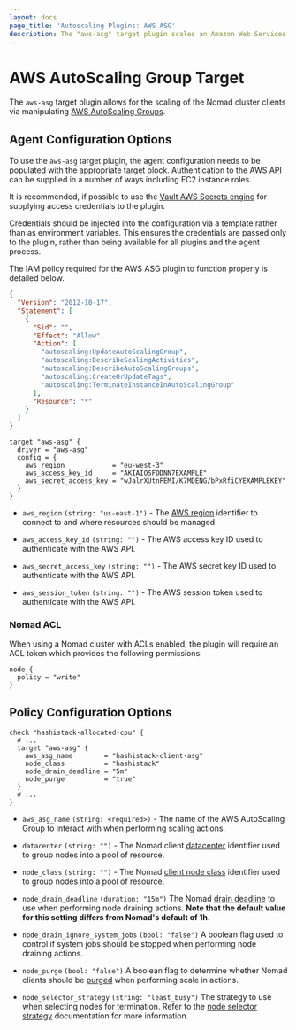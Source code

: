 ```yaml
---
layout: docs
page_title: 'Autoscaling Plugins: AWS ASG'
description: The "aws-asg" target plugin scales an Amazon Web Services Autoscaling Group.
---
```


# AWS AutoScaling Group Target

The `aws-asg` target plugin allows for the scaling of the Nomad cluster clients
via manipulating [AWS AutoScaling Groups][aws_autoscaling].

## Agent Configuration Options

To use the `aws-asg` target plugin, the agent configuration needs to be
populated with the appropriate target block. Authentication to the AWS API can
be supplied in a number of ways including EC2 instance roles.

It is recommended, if possible to use the [Vault AWS Secrets
engine][vault_aws_backend] for supplying access credentials to the plugin.

Credentials should be injected into the configuration via a template rather
than as environment variables. This ensures the credentials are passed only to
the plugin, rather than being available for all plugins and the agent process.

The IAM policy required for the AWS ASG plugin to function properly is detailed
below.

```json
{
  "Version": "2012-10-17",
  "Statement": [
    {
      "Sid": "",
      "Effect": "Allow",
      "Action": [
        "autoscaling:UpdateAutoScalingGroup",
        "autoscaling:DescribeScalingActivities",
        "autoscaling:DescribeAutoScalingGroups",
        "autoscaling:CreateOrUpdateTags",
        "autoscaling:TerminateInstanceInAutoScalingGroup"
      ],
      "Resource": "*"
    }
  ]
}
```

```hcl
target "aws-asg" {
  driver = "aws-asg"
  config = {
    aws_region            = "eu-west-3"
    aws_access_key_id     = "AKIAIOSFODNN7EXAMPLE"
    aws_secret_access_key = "wJalrXUtnFEMI/K7MDENG/bPxRfiCYEXAMPLEKEY"
  }
}
```

- `aws_region` `(string: "us-east-1")` - The [AWS region][aws_region] identifier
  to connect to and where resources should be managed.

- `aws_access_key_id` `(string: "")` - The AWS access key ID used to authenticate
  with the AWS API.

- `aws_secret_access_key` `(string: "")` - The AWS secret key ID used to authenticate
  with the AWS API.

- `aws_session_token` `(string: "")` - The AWS session token used to authenticate
  with the AWS API.

### Nomad ACL

When using a Nomad cluster with ACLs enabled, the plugin will require an ACL
token which provides the following permissions:

```hcl
node {
  policy = "write"
}
```

## Policy Configuration Options

```hcl
check "hashistack-allocated-cpu" {
  # ...
  target "aws-asg" {
    aws_asg_name        = "hashistack-client-asg"
    node_class          = "hashistack"
    node_drain_deadline = "5m"
    node_purge          = "true"
  }
  # ...
}
```

- `aws_asg_name` `(string: <required>)` - The name of the AWS AutoScaling Group to
  interact with when performing scaling actions.

- `datacenter` `(string: "")` - The Nomad client [datacenter][nomad_datacenter]
  identifier used to group nodes into a pool of resource.

- `node_class` `(string: "")` - The Nomad [client node class][nomad_node_class]
  identifier used to group nodes into a pool of resource.

- `node_drain_deadline` `(duration: "15m")` The Nomad [drain
  deadline][nomad_node_drain_deadline] to use when performing node draining
  actions. **Note that the default value for this setting differs from Nomad's
  default of 1h.**

- `node_drain_ignore_system_jobs` `(bool: "false")` A boolean flag used to
  control if system jobs should be stopped when performing node draining
  actions.

- `node_purge` `(bool: "false")` A boolean flag to determine whether Nomad
  clients should be [purged][nomad_node_purge] when performing scale in
  actions.

- `node_selector_strategy` `(string: "least_busy")` The strategy to use when
  selecting nodes for termination. Refer to the [node selector
  strategy][node_selector_strategy] documentation for more information.

[aws_autoscaling]: https://aws.amazon.com/autoscaling/
[aws_region]: https://aws.amazon.com/about-aws/global-infrastructure/regions_az/
[nomad_datacenter]: /docs/configuration#datacenter
[nomad_node_class]: /docs/configuration/client#node_class
[nomad_node_drain_deadline]: /api-docs/nodes#deadline
[nomad_node_purge]: /api-docs/nodes#purge-node
[node_selector_strategy]: /tools/autoscaling/internals/node-selector-strategy
[vault_aws_backend]: https://www.vaultproject.io/docs/secrets/aws
